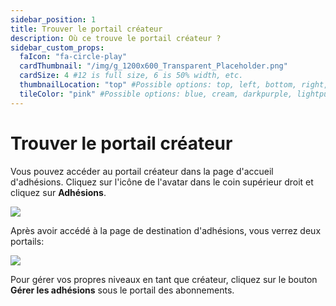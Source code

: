 ```yaml
---
sidebar_position: 1
title: Trouver le portail créateur
description: Où ce trouve le portail créateur ?
sidebar_custom_props:
  faIcon: "fa-circle-play"
  cardThumbnail: "/img/g_1200x600_Transparent_Placeholder.png"
  cardSize: 4 #12 is full size, 6 is 50% width, etc.
  thumbnailLocation: "top" #Possible options: top, left, bottom, right, none
  tileColor: "pink" #Possible options: blue, cream, darkpurple, lightpurple, mauve, orange, pink, none
---
```


# Trouver le portail créateur

Vous pouvez accéder au portail créateur dans la page d'accueil d'adhésions. Cliquez sur l'icône de l'avatar dans le coin supérieur droit et cliquez sur **Adhésions**.

![](https://i.imgur.com/MwllRtm.jpg)

Après avoir accédé à la page de destination d'adhésions, vous verrez deux portails:

![](https://i.imgur.com/1IBQMGD.png)

Pour gérer vos propres niveaux en tant que créateur, cliquez sur le bouton **Gérer les adhésions** sous le portail des abonnements.
